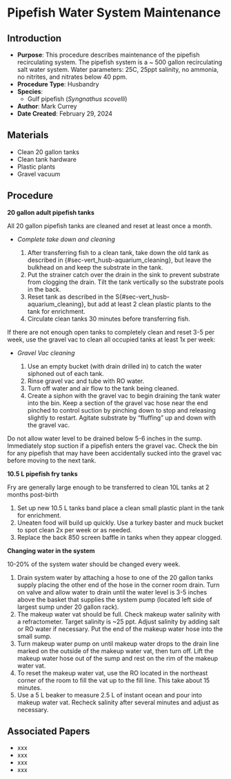 # Pipefish Water System Maintenance {#sec-husbandry_pipefish_tank_maint}

## Introduction

-   **Purpose**: This procedure describes maintenance of the pipefish recirculating system. The pipefish system is a \~ 500 gallon recirculating salt water system. Water parameters: 25C, 25ppt salinity, no ammonia, no nitrites, and nitrates below 40 ppm.
-   **Procedure Type**: Husbandry
-   **Species**:
    -   Gulf pipefish (*Syngnathus scovelli*)
-   **Author**: Mark Currey\
-   **Date Created**: February 29, 2024

## Materials

-   Clean 20 gallon tanks
-   Clean tank hardware
-   Plastic plants
-   Gravel vacuum

## Procedure

**20 gallon adult pipefish tanks**

::: {.callout-warning title="NOTES"}
All 20 gallon pipefish tanks are cleaned and reset at least once a month.
:::

-   *Complete take down and cleaning*

    1.  After transferring fish to a clean tank, take down the old tank as described in {#sec-vert_husb-aquarium_cleaning}, but leave the bulkhead on and keep the substrate in the tank.
    2.  Put the strainer catch over the drain in the sink to prevent substrate from clogging the drain. Tilt the tank vertically so the substrate pools in the back.
    3.  Reset tank as described in the S{#sec-vert_husb-aquarium_cleaning}, but add at least 2 clean plastic plants to the tank for enrichment.
    4.  Circulate clean tanks 30 minutes before transferring fish.

::: {.callout-warning title="NOTES"}
If there are not enough open tanks to completely clean and reset 3-5 per week, use the gravel vac to clean all occupied tanks at least 1x per week:
:::

-   *Gravel Vac cleaning*

    1.  Use an empty bucket (with drain drilled in) to catch the water siphoned out of each tank.
    2.  Rinse gravel vac and tube with RO water.
    3.  Turn off water and air flow to the tank being cleaned.
    4.  Create a siphon with the gravel vac to begin draining the tank water into the bin. Keep a section of the gravel vac hose near the end pinched to control suction by pinching down to stop and releasing slightly to restart. Agitate substrate by "fluffing" up and down with the gravel vac.

::: {.callout-warning title="CAUTION"}
Do not allow water level to be drained below 5-6 inches in the sump. Immediately stop suction if a pipefish enters the gravel vac. Check the bin for any pipefish that may have been accidentally sucked into the gravel vac before moving to the next tank.
:::

**10.5 L pipefish fry tanks**

::: {.callout-note title="NOTE"}
Fry are generally large enough to be transferred to clean 10L tanks at 2 months post-birth
:::

1.  Set up new 10.5 L tanks band place a clean small plastic plant in the tank for enrichment.
2.  Uneaten food will build up quickly. Use a turkey baster and muck bucket to spot clean 2x per week or as needed.
3.  Replace the back 850 screen baffle in tanks when they appear clogged.

**Changing water in the system**

::: {.callout-note title="NOTE"}
10-20% of the system water should be changed every week.
:::

1.  Drain system water by attaching a hose to one of the 20 gallon tanks supply placing the other end of the hose in the corner room drain. Turn on valve and allow water to drain until the water level is 3-5 inches above the basket that supplies the system pump (located left side of largest sump under 20 gallon rack).
2.  The makeup water vat should be full. Check makeup water salinity with a refractometer. Target salinity is \~25 ppt. Adjust salinity by adding salt or RO water if necessary. Put the end of the makeup water hose into the small sump.
3.  Turn makeup water pump on until makeup water drops to the drain line marked on the outside of the makeup water vat, then turn off. Lift the makeup water hose out of the sump and rest on the rim of the makeup water vat.
4.  To reset the makeup water vat, use the RO located in the northeast corner of the room to fill the vat up to the fill line. This take about 15 minutes.
5.  Use a 5 L beaker to measure 2.5 L of instant ocean and pour into makeup water vat. Recheck salinity after several minutes and adjust as necessary.

## Associated Papers

-   xxx
-   xxx
-   xxx
-   xxx
